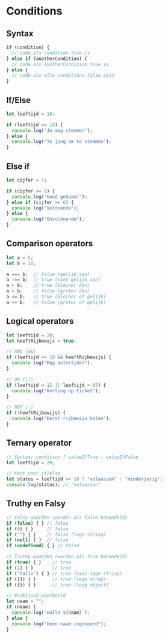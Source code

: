 # Conditions

## Syntax

```js
if (condition) {
  // code als condition true is
} else if (anotherCondition) {
  // code als anotherCondition true is
} else {
  // code als alle conditions false zijn
}
```

## If/Else

```js
let leeftijd = 18;

if (leeftijd >= 18) {
  console.log("Je mag stemmen");
} else {
  console.log("Te jong om te stemmen");
}
```

## Else if

```js
let cijfer = 7;

if (cijfer >= 8) {
  console.log("Goed gedaan!");
} else if (cijfer >= 6) {
  console.log("Voldoende");
} else {
  console.log("Onvoldoende");
}
```

## Comparison operators

```js
let a = 5;
let b = 10;

a === b;  // false (gelijk aan)
a !== b;  // true (niet gelijk aan)
a < b;    // true (kleiner dan)
a > b;    // false (groter dan)
a <= b;   // true (kleiner of gelijk)
a >= b;   // false (groter of gelijk)
```

## Logical operators

```js
let leeftijd = 20;
let heeftRijbewijs = true;

// AND (&&)
if (leeftijd >= 18 && heeftRijbewijs) {
  console.log("Mag autorijden");
}

// OR (||)
if (leeftijd < 12 || leeftijd > 65) {
  console.log("Korting op ticket");
}

// NOT (!)
if (!heeftRijbewijs) {
  console.log("Eerst rijbewijs halen");
}
```

## Ternary operator

```js
// Syntax: condition ? valueIfTrue : valueIfFalse
let leeftijd = 20;

// Kort voor if/else
let status = leeftijd >= 18 ? "volwassen" : "minderjarig";
console.log(status); // "volwassen"
```

## Truthy en Falsy

```js
// Falsy waarden (worden als false behandeld)
if (false) { } // false
if (0) { }     // false
if ("") { }    // false (lege string)
if (null) { }  // false
if (undefined) { } // false

// Truthy waarden (worden als true behandeld)
if (true) { }    // true
if (1) { }       // true
if ("hallo") { } // true (niet-lege string)
if ([]) { }      // true (lege array)
if ({}) { }      // true (leeg object)

// Praktisch voorbeeld
let naam = "";
if (naam) {
  console.log(`Hallo ${naam}`);
} else {
  console.log("Geen naam ingevoerd");
}
```
